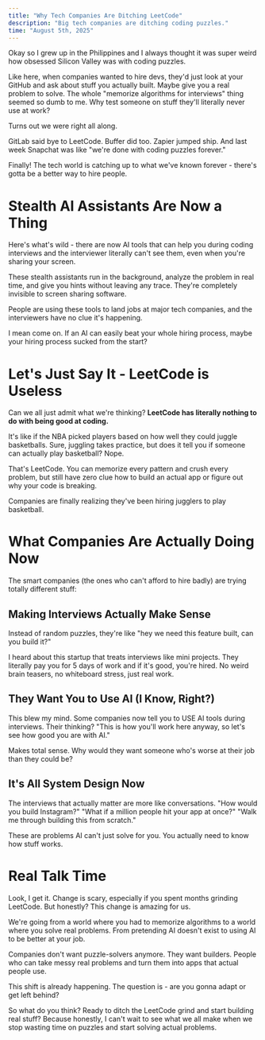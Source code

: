 ```yaml
---
title: "Why Tech Companies Are Ditching LeetCode"
description: "Big tech companies are ditching coding puzzles."
time: "August 5th, 2025"
---
```


Okay so I grew up in the Philippines and I always thought it was super weird how obsessed Silicon Valley was with coding puzzles.

Like here, when companies wanted to hire devs, they'd just look at your GitHub and ask about stuff you actually built. Maybe give you a real problem to solve. The whole "memorize algorithms for interviews" thing seemed so dumb to me. Why test someone on stuff they'll literally never use at work?

Turns out we were right all along.

GitLab said bye to LeetCode. Buffer did too. Zapier jumped ship. And last week Snapchat was like "we're done with coding puzzles forever."

Finally! The tech world is catching up to what we've known forever - there's gotta be a better way to hire people.

# Stealth AI Assistants Are Now a Thing

Here's what's wild - there are now AI tools that can help you during coding interviews and the interviewer literally can't see them, even when you're sharing your screen.

These stealth assistants run in the background, analyze the problem in real time, and give you hints without leaving any trace. They're completely invisible to screen sharing software.

People are using these tools to land jobs at major tech companies, and the interviewers have no clue it's happening.

I mean come on. If an AI can easily beat your whole hiring process, maybe your hiring process sucked from the start?

# Let's Just Say It - LeetCode is Useless

Can we all just admit what we're thinking? **LeetCode has literally nothing to do with being good at coding.**

It's like if the NBA picked players based on how well they could juggle basketballs. Sure, juggling takes practice, but does it tell you if someone can actually play basketball? Nope.

That's LeetCode. You can memorize every pattern and crush every problem, but still have zero clue how to build an actual app or figure out why your code is breaking.

Companies are finally realizing they've been hiring jugglers to play basketball.

# What Companies Are Actually Doing Now

The smart companies (the ones who can't afford to hire badly) are trying totally different stuff:

## Making Interviews Actually Make Sense

Instead of random puzzles, they're like "hey we need this feature built, can you build it?"

I heard about this startup that treats interviews like mini projects. They literally pay you for 5 days of work and if it's good, you're hired. No weird brain teasers, no whiteboard stress, just real work.

## They Want You to Use AI (I Know, Right?)

This blew my mind. Some companies now tell you to USE AI tools during interviews. Their thinking? "This is how you'll work here anyway, so let's see how good you are with AI."

Makes total sense. Why would they want someone who's worse at their job than they could be?

## It's All System Design Now

The interviews that actually matter are more like conversations. "How would you build Instagram?" "What if a million people hit your app at once?" "Walk me through building this from scratch."

These are problems AI can't just solve for you. You actually need to know how stuff works.

# Real Talk Time

Look, I get it. Change is scary, especially if you spent months grinding LeetCode. But honestly? This change is amazing for us.

We're going from a world where you had to memorize algorithms to a world where you solve real problems. From pretending AI doesn't exist to using AI to be better at your job.

Companies don't want puzzle-solvers anymore. They want builders. People who can take messy real problems and turn them into apps that actual people use.

This shift is already happening. The question is - are you gonna adapt or get left behind?

So what do you think? Ready to ditch the LeetCode grind and start building real stuff? Because honestly, I can't wait to see what we all make when we stop wasting time on puzzles and start solving actual problems.
